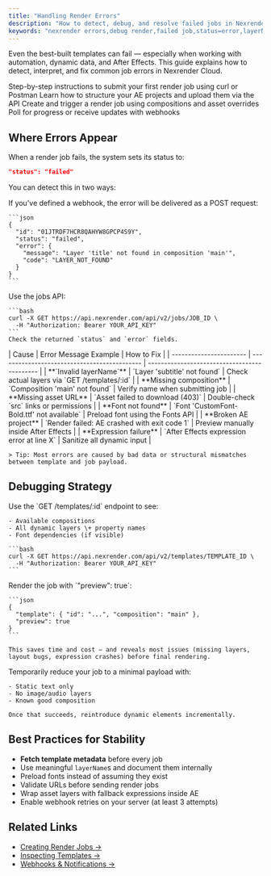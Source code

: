 ```yaml
---
title: "Handling Render Errors"
description: "How to detect, debug, and resolve failed jobs in Nexrender Cloud."
keywords: "nexrender errors,debug render,failed job,status=error,layerName not found"
---
```


Even the best-built templates can fail — especially when working with automation, dynamic data, and After Effects. This guide explains how to detect, interpret, and fix common job errors in Nexrender Cloud.

<CardGroup cols={3}>
  <Card title="Quickstart Guide" icon="bolt" href="/cloud/quickstart">
    Step-by-step instructions to submit your first render job using curl or Postman
  </Card>
  <Card title="Create and Upload Templates" icon="upload" href="/cloud/templates/creating">
    Learn how to structure your AE projects and upload them via the API
  </Card>
  <Card title="Submit a Render Job" icon="play" href="/cloud/jobs/creating">
    Create and trigger a render job using compositions and asset overrides
  </Card>
  <Card title="Track Job Status" icon="signal" href="/cloud/jobs/status">
    Poll for progress or receive updates with webhooks
  </Card>
</CardGroup>

## Where Errors Appear

When a render job fails, the system sets its status to:

```json
"status": "failed"
```

You can detect this in two ways:

<AccordionGroup>
  <Accordion title="Webhook Delivery">
    If you've defined a webhook, the error will be delivered as a POST request:

    ```json
    {
      "id": "01JTRDF7HCR8QAHYW8GPCP4S9Y",
      "status": "failed",
      "error": {
        "message": "Layer 'title' not found in composition 'main'",
        "code": "LAYER_NOT_FOUND"
      }
    }
    ```
  </Accordion>
  <Accordion title="Manual Polling">
    Use the jobs API:

    ```bash
    curl -X GET https://api.nexrender.com/api/v2/jobs/JOB_ID \
      -H "Authorization: Bearer YOUR_API_KEY"
    ```
    Check the returned `status` and `error` fields.
  </Accordion>

  <Accordion title="Common Causes of Render Failures">
    | Cause                   | Error Message Example                        | How to Fix                                   |
    | ----------------------- | -------------------------------------------- | -------------------------------------------- |
    | **`Invalid layerName`** | `Layer 'subtitle' not found`                 | Check actual layers via `GET /templates/:id` |
    | **Missing composition** | `Composition 'main' not found`               | Verify name when submitting job              |
    | **Missing asset URL**   | `Asset failed to download (403)`             | Double-check `src` links or permissions      |
    | **Font not found**      | `Font 'CustomFont-Bold.ttf' not available`   | Preload font using the Fonts API             |
    | **Broken AE project**   | `Render failed: AE crashed with exit code 1` | Preview manually inside After Effects        |
    | **Expression failure**  | `After Effects expression error at line X`   | Sanitize all dynamic input                   |

    > Tip: Most errors are caused by bad data or structural mismatches between template and job payload.
  </Accordion>
</AccordionGroup>

## Debugging Strategy
<Steps>
  <Step title="1.Inspect the Template">
    Use the `GET /templates/:id` endpoint to see:

    - Available compositions
    - All dynamic layers \+ property names
    - Font dependencies (if visible)

    ```bash
    curl -X GET https://api.nexrender.com/api/v2/templates/TEMPLATE_ID \
      -H "Authorization: Bearer YOUR_API_KEY"
    ```
  </Step>

  <Step title="2.Use Preview Mode">
    Render the job with `"preview": true`:

    ```json
    {
      "template": { "id": "...", "composition": "main" },
      "preview": true
    }
    ```

    This saves time and cost — and reveals most issues (missing layers, layout bugs, expression crashes) before final rendering.
  </Step>

  <Step title="3. Test Job Payloads with Defaults">
    Temporarily reduce your job to a minimal payload with:

    - Static text only
    - No image/audio layers
    - Known good composition

    Once that succeeds, reintroduce dynamic elements incrementally.
  </Step>
</Steps>

## Best Practices for Stability

- **Fetch template metadata** before every job
- Use meaningful `layerName`s and document them internally
- Preload fonts instead of assuming they exist
- Validate URLs before sending render jobs
- Wrap asset layers with fallback expressions inside AE
- Enable webhook retries on your server (at least 3 attempts)

## Related Links

- [Creating Render Jobs →](../jobs/creating-jobs)
- [Inspecting Templates →](../templates/inspecting)
- [Webhooks & Notifications →](../jobs/tracking)